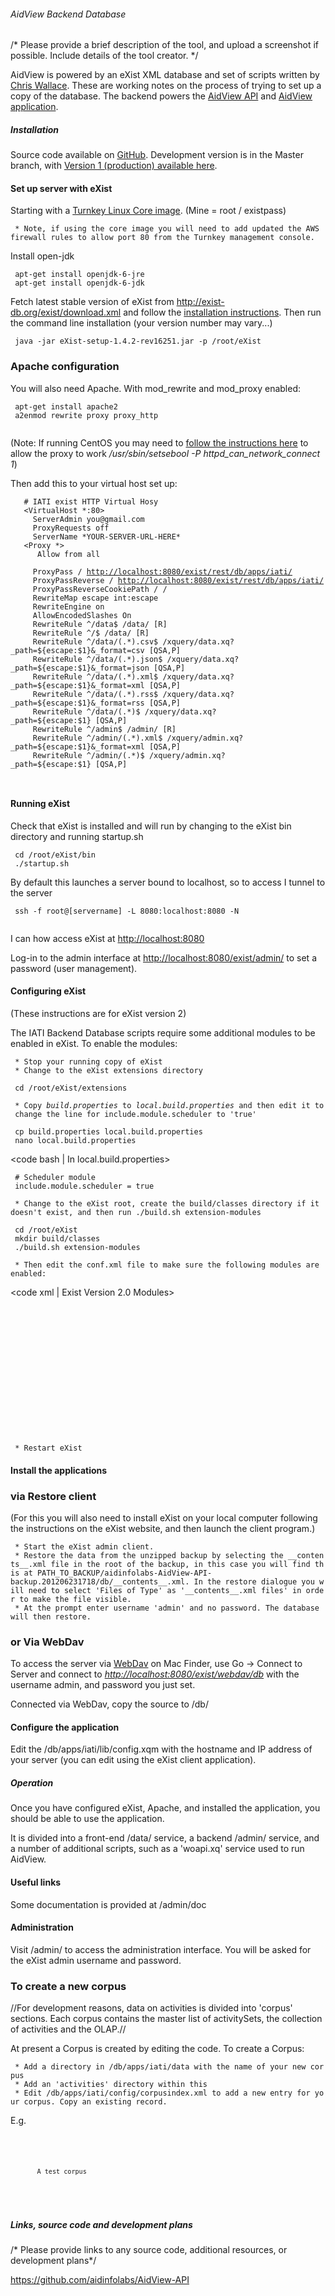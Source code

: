 ====== AidView Backend Database ======
/* Please provide a brief description of the tool, and upload a screenshot if possible. Include details of the tool creator. */

AidView is powered by an eXist XML database and set of scripts written by [[https://twitter.com/kitwallace|Chris Wallace]]. These are working notes on the process of trying to set up a copy of the database. The backend powers the [[API|AidView API]] and [[Start|AidView application]].

===== Installation =====

Source code available on [[https://github.com/aidinfolabs/AidView-API|GitHub]]. Development version is in the Master branch, with [[https://github.com/aidinfolabs/AidView-API/tree/version_one|Version 1 (production) available here]]. 

==== Set up server with eXist ====

Starting with a [[http://www.turnkeylinux.org/core|Turnkey Linux Core image]]. (Mine = root / existpass)
  * Note, if using the core image you will need to add updated the AWS firewall rules to allow port 80 from the Turnkey management console. 

Install open-jdk

  apt-get install openjdk-6-jre
  apt-get install openjdk-6-jdk

Fetch latest stable version of eXist from http://exist-db.org/exist/download.xml and follow the [[http://exist-db.org/exist/quickstart.xml#installation|installation instructions]]. Then run the command line installation (your version number may vary...)

  java -jar eXist-setup-1.4.2-rev16251.jar -p /root/eXist


=== Apache configuration ===

You will also need Apache. With mod_rewrite and mod_proxy enabled:

  apt-get install apache2
  a2enmod rewrite proxy proxy_http
  
(Note: If running CentOS you may need to [[http://sysadminsjourney.com/content/2010/02/01/apache-modproxy-error-13permission-denied-error-rhel/|follow the instructions here]] to allow the proxy to work ''/usr/sbin/setsebool -P httpd_can_network_connect 1'')

Then add this to your virtual host set up:

    # IATI exist HTTP Virtual Hosy
    <VirtualHost *:80>
      ServerAdmin you@gmail.com
      ProxyRequests off
      ServerName *YOUR-SERVER-URL-HERE*
    <Proxy *>
       Allow from all
    </Proxy>
      ProxyPass / http://localhost:8080/exist/rest/db/apps/iati/
      ProxyPassReverse / http://localhost:8080/exist/rest/db/apps/iati/
      ProxyPassReverseCookiePath / /
      RewriteMap escape int:escape
      RewriteEngine on
      AllowEncodedSlashes On 
      RewriteRule ^/data$ /data/ [R]
      RewriteRule ^/$ /data/ [R]
      RewriteRule ^/data/(.*).csv$ /xquery/data.xq?_path=${escape:$1}&_format=csv [QSA,P]
      RewriteRule ^/data/(.*).json$ /xquery/data.xq?_path=${escape:$1}&_format=json [QSA,P]
      RewriteRule ^/data/(.*).xml$ /xquery/data.xq?_path=${escape:$1}&_format=xml [QSA,P]
      RewriteRule ^/data/(.*).rss$ /xquery/data.xq?_path=${escape:$1}&_format=rss [QSA,P]
      RewriteRule ^/data/(.*)$ /xquery/data.xq?_path=${escape:$1} [QSA,P]
      RewriteRule ^/admin$ /admin/ [R]
      RewriteRule ^/admin/(.*).xml$ /xquery/admin.xq?_path=${escape:$1}&_format=xml [QSA,P]
      RewriteRule ^/admin/(.*)$ /xquery/admin.xq?_path=${escape:$1} [QSA,P] 
     
    </VirtualHost>


==== Running eXist ====
Check that eXist is installed and will run by changing to the eXist bin directory and running startup.sh

  cd /root/eXist/bin
  ./startup.sh

By default this launches a server bound to localhost, so to access I tunnel to the server

  ssh -f root@[servername] -L 8080:localhost:8080 -N
  
I can how access eXist at http://localhost:8080

Log-in to the admin interface at http://localhost:8080/exist/admin/ to set a password (user management).

==== Configuring eXist ====
(These instructions are for eXist version 2)

The IATI Backend Database scripts require some additional modules to be enabled in eXist. To enable the modules:

  * Stop your running copy of eXist
  * Change to the eXist extensions directory

  cd /root/eXist/extensions

  * Copy ''build.properties'' to ''local.build.properties'' and then edit it to change the line for include.module.scheduler to 'true'

  cp build.properties local.build.properties
  nano local.build.properties

<code bash | In local.build.properties>
  # Scheduler module
  include.module.scheduler = true
</code>

  * Change to the eXist root, create the build/classes directory if it doesn't exist, and then run ./build.sh extension-modules

  cd /root/eXist
  mkdir build/classes
  ./build.sh extension-modules

  * Then edit the conf.xml file to make sure the following modules are enabled:

<code xml | Exist Version 2.0 Modules>
<!-- XSL functions -->
            <module uri="http://www.w3.org/1999/XSL/Transform" class="org.exist.xslt.functions.XSLModule" />
            <module uri="http://exist-db.org/xquery/file" class="org.exist.xquery.modules.file.FileModule" />
            <!-- Compression module-->
            <module uri="http://exist-db.org/xquery/compression" class="org.exist.xquery.modules.compression.CompressionModule" />
            <!-- XSL functions -->
            <module uri="http://www.w3.org/1999/XSL/Transform" class="org.exist.xslt.functions.XSLModule" />
            <!-- XQDoc module: required for generating function documentation -->
            <module uri="http://exist-db.org/xquery/xqdoc" class="org.exist.xqdoc.xquery.XQDocModule" />
       <!-- included optional modules -->
            <module uri="http://exist-db.org/xquery/datetime"           class="org.exist.xquery.modules.datetime.DateTimeModule" />
            <module uri="http://exist-db.org/xquery/httpclient"         class="org.exist.xquery.modules.httpclient.HTTPClientModule" />
            <module uri="http://exist-db.org/xquery/math"               class="org.exist.xquery.modules.math.MathModule" />
            <module uri="http://exist-db.org/xquery/scheduler"          class="org.exist.xquery.modules.scheduler.SchedulerModule" /></code>

  * Restart eXist
==== Install the applications ====

=== via Restore client ===

(For this you will also need to install eXist on your local computer following the instructions on the eXist website, and then launch the client program.)

  * Start the eXist admin client.
  * Restore the data from the unzipped backup by selecting the __contents__.xml file in the root of the backup, in this case you will find this at PATH_TO_BACKUP/aidinfolabs-AidView-API-backup.201206231718/db/__contents__.xml. In the restore dialogue you will need to select 'Files of Type' as '__contents__.xml files' in order to make the file visible.
  * At the prompt enter username 'admin' and no password. The database will then restore.

=== or Via WebDav ===

To access the server via [[http://demo.exist-db.org:8098/exist/webdav.xml#macosx|WebDav]] on Mac Finder, use Go -> Connect to Server and connect to ''http://localhost:8080/exist/webdav/db'' with the username admin, and password you just set.

Connected via WebDav, copy the source to /db/

==== Configure the application ====

Edit the /db/apps/iati/lib/config.xqm with the hostname and IP address of your server (you can edit using the eXist client application).
===== Operation =====

Once you have configured eXist, Apache, and installed the application, you should be able to use the application.

It is divided into a front-end /data/ service, a backend /admin/ service, and a number of additional scripts, such as a 'woapi.xq' service used to run AidView. 

==== Useful links ====

Some documentation is provided at /admin/doc

==== Administration ====

Visit /admin/ to access the administration interface. You will be asked for the eXist admin username and password. 


=== To create a new corpus ===

//For development reasons, data on activities is divided into 'corpus' sections. Each corpus contains the master list of activitySets, the collection of activities and the OLAP.//

At present a Corpus is created by editing the code. To create a Corpus:

  * Add a directory in /db/apps/iati/data with the name of your new corpus
  * Add an 'activities' directory within this
  * Edit /db/apps/iati/config/corpusindex.xml to add a new entry for your corpus. Copy an existing record.

E.g.
<code xml>
	<corpus name="All" pipeline="pipeline1">
		<description>A test corpus</description>
	</corpus>
</code>

===== Links, source code and development plans =====
/* Please provide links to any source code, additional resources, or development plans*/

[[https://github.com/aidinfolabs/AidView-API]]
